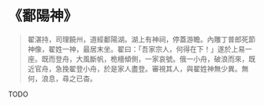 # 《鄱陽神》

> 翟湛持，司理饒州，道經鄱陽湖。湖上有神祠，停蓋游瞻。內雕丁普郎死節神像，翟姓一神，最居末坐。翟曰：「吾家宗人，何得在下！」遂於上易一座。既而登舟，大風斷帆，桅檣傾側，一家哀號。俄一小舟，破浪而來，既近官舟，急挽翟登小舟，於是家人盡登。審視其人，與翟姓神無少異。無何，浪息，尋之已杳。

TODO
